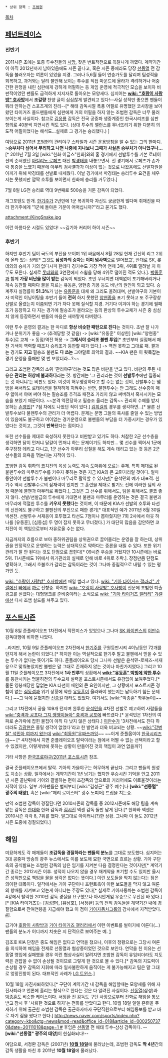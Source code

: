  * 상위 항목 : [[조범현]]

[[목차]]
== [[페넌트레이스]] ==
=== 전반기 ===
2011시즌 초에는 토종 투수진들의 [[시망]], 잦은 번트작전으로 득달나게 까였다. 계약기간이 아직 2012년까지 남아있음에도 시즌 끝나고, 혹은 시즌 중에라도 당장 [[선동열]] 전 감독을 불러오자는 여론이 있었을 지경. 그러나 5,6월 들어 연승가도를 달리며 팀성적을 회복하고, 과거와는 달리 불안해 보이는 투수를 직접 마운드에 올라가 격려하거나 어중간한 판정을 내린 심판에게 강하게 어필하는 등 게임 운영에 적극적인 모습을 보이자 비판적이었던 팬들도 급격하게 지지자로 돌아오는 모양새다. 심지어는 '''[[wiki: "호랑이 사랑방" 호사방]]'''에서 '''조갈량''' 찬양 글이 심심찮게 발견되고 있다!--사실 성적만 좋으면 팬들이 뭐라 안하는건 스포츠계의 진리--[* 해태 감독시절 폭풍 어필로 유명했던 코사장을 보아왔던 타이거즈 올드팬들에게 심판에게 거의 어필을 하지 않는 조범현 감독은 너무 물러보이는게 사실이다. 참고로 [[김응룡]] 감독은 전국 공중파 생중계중인 한국시리즈를 심판 항의로 40분씩 지연시킨 적도 있다. (상대 투수의 밸런스를 무너뜨리기 위한 다분히 의도적 어필이었다는 해석도...실제로 그 경기는 승리했다.) ] 

여담으로 2011년 조범현의 관리야구 스타일과 시즌 운용방침을 알 수 있는 그의 한마디.
>'''승부처다 싶어서 무리하고 나면 나중에 지나보니 그때가 사실은 승부처가 아니었구나...''' [* 2011년 7월 3일 [wiki:"한화 이글스"한화]와의 홈 경기에서 선발투수를 기본 로테이션의 순서였던 [[아킬리노 로페즈]] 대신 [[박경태]]를 내놓으면서. 전 경기에서 로페즈가 손가락 통증을 느꼈기 때문에 아무리 검사결과가 이상이 없는 것으로 나왔음에도 선발자원을 아끼기 위해 박경태를 선발로 내세웠다. 이날 경기에서 박경태는 승리투수 요건을 채우지는 못했지만 깜짝 호투를 보이면서 한화에 승리를 거두었다.]

7월 8일 LG전 승리로 역대 9번째로 500승을 거둔 감독이 되었다.

개그포텐도 만개. [[한기주]]가 2년만에 1군 복귀하자 자신도 궁금한게 많다며 취재진을 따라 한기주에게 "1군에 돌아온 기분이 어떠십니까?"라고 묻기도 했다.

attachment:/KingSnake.jpg

이런 아름다운 시절도 있었다! ~~김기아 커리어 하이 시즌~~

=== 후반기 ===
하지만 후반기 팀이 극도의 부진을 보이며 1위 싸움에서 8월 28일 현재 간신히 리그 2위에 올라 있는 상태[* 그것도 '''삼성과의 승차는 이미 넘사벽'''으로 벌어졌고', 반대로 SK, 롯데와의 승차가 거의 없다시피 한데다 경기수도 가장 적어 언제 3위, 4위로 밀려날 지 아무도 모른다. 실제로 [[롯데]]와의 3연전에서 스윕을 당해 4위로 떨어진 적도 있다.]. [[박종훈]]과 함께 '''가장 비난을 많이 받는''' 감독이 되었다. 초반 무너지면 대책없이 포기해버리거나 계속 등판할 때마다 불을 지르는 유동훈, 양현종 기용 등도 비난의 원인이 되고 있다. 승계주자 실점률이 '''51.3%'''가 넘는 [[유동훈]]을 대체 왜 그리도 올려대며, 선발야구의 기본이자 미덕인 이닝이팅을 후반기 들어 '''전혀''' 하지 못했던 [[양현종]]을 포기 못하고 또 주구장창 선발로 올렸는지 이쯤되면 기가 차다 못해 질식할 지경. 거기다 이겨야 하는 경기에 필패조가 등장하고 다 지는 경기에 필승조가 올라오는 등의 환상의 투수교체가 시즌 중 심심치 않게 등장하면서 팬들의 마음은 새까맣게 타버렸다. 

이런 투수 운영의 결과는 한 마디로 '''항상 비슷한 패턴으로 진다'''는 것이다. 초반 잘 나가거나 분위기가 좋음 -> (추격당할 것 같음) -> [wiki:"유동훈" 이상한] [wiki:"양현종" 투수]로 교체 -> 동점/역전 허용 -> '''그제서야 승리조 불펜 투입'''[* 초반부터 실점해서 패전 기색이 역력할 때조차 승리조가 등판할 때가 있다.] -> 역전 못하고 그대로 패. 결과는 경기도 '''지고''' 필승조 불펜도 '''다 쓰는''' 그야말로 최악의 결과. ~~KIA 팬은 이 뒷목잡는 경기 운영을 올해만 몇 번 보았더라...?~~ 

그리고 조범현 감독의 소위 '관리야구'라는 것도 많은 비판을 받고 있다. 비판의 주된 내용은 '''관리는 허상에 불과하다'''라는 것. 항간에는 '그 관리라는 것이 '''선발투수'''에만 집중되는 것 아니냐'는 비판도 있다. 이것이 허무맹랑하다고 할 수는 없는 것이, 선발투수는 땜방을 써서라도 로테이션을 철저하게 지켜주는 반면, 불펜투수는 안 그래도 선수층이 매우 얇아서 야껴 써야 하는 필승조를 추격조 패전조 가리지 않고 써버려서 혹사시키는 모습을 보였기 때문이다. ~~본격 역전당하고 필승조 올리는 감독~~ 관리의 수혜를 받지 못하는 [[손영민]][* 7점 차에도 나왔던 적이 있다.] [[김희걸]]의 경우를 생각하면...[* 물론 선발투수보다 불펜투수의 관리가 더 어렵다. 문제는 분명 그들의 혹사를 줄일 수 있는 방법이 있음에도 불구하고 어이없는 경기운영으로 불펜들의 부담을 더 가중시키는 경우가 있었다는 것이고, 그것이 '''반복'''됐다는 점이다.] 

또한 선수들을 제대로 육성하지 못한다고 비판받고 있기도 하다. 처참한 2군 선수층을 생각하면 닭이 먼저냐 달걀이 먼저냐 하는 문제이기도 하지만... 몇 선수를 찍어서 1군에 주구장창 데리고 다니고, 1군 선수가 아무리 삽질을 해도 계속 데리고 있는 것 등은 2군 선수들의 의욕을 꺾는다는 지적이 있다. 

조범현 감독 휘하의 코치진의 육성 능력도 계속 도마위에 오르는 주제. 특히 제대로 된 불펜투수와 마무리투수를 키우지 못하는 것은 지금 KIA의 큰 고민거리일 것이다. 얼마 동안이야 선발투수가 불펜이나 마무리로 활약할 수 있지만[* 윤석민의 예가 대표적. 한기주 역시 선발투수로의 잠재력이 있지만 그 훈련을 제대로 받기도 전에 이러한 팀의 사정 때문에 불펜과 마무리로 뛰었다.], 그것은 그 선수를 위해서도, 팀을 위해서도 결코 좋지 않다. 선발/선발급의 투수에게 기대면서 불펜과 마무리를 운영하는 것은 결국 불펜과 마무리에 적절한 투수를 '''키우지 못했다'''는 것이며, 이 때문에 KIA가 선발의 호투와 타선의 선전에도 불구하고 불펜진의 부진으로 패한 경기[* 대표적인 예가 2011년 8월 30일 넥센전. 선발투수 서재응이 호투했고 타선도 7점이나 뽑아줬지만 7회 2사에서 아웃 하나를 [유동훈], [심동섭] 두 명이 잡지 못하고 무너졌다.] 가 대단히 많음을 감안하면 코치진이 이 책임으로부터 자유로울 수는 없다. 

지금까지의 흐름으로 보아 중하위권팀을 상위권으로 끌어올리는 운영을 잘 하는데, 상위권을 안정적으로 운영하는 능력은 상대적으로 약하다는 중론을 내릴 수 있다. 또한 위기관리가 잘 안 된다는 것도 단점으로 꼽힌다[* 09시즌 우승을 거뒀지만 10시즌에는 바로 5위. 11시즌에도 1위에서 위기관리의 실패로 인해 바로 4위로 추락.]. 장점만큼 단점도 명확하고, 그래서 호불호가 갈리는 감독이라는 것이 그나마 중립적으로 내릴 수 있는 평가인 듯. 

[[wiki: "호랑이 사랑방" 호사방]]에선 매일 썰리고 있다. [[wiki: "기아 타이거즈 갤러리" 갸갤]]에선 [[빠]]에서 [[까]]로 전향중. 하지만 [[wiki: "호랑이 사랑방" 호사방]]이 신문에 조범현 퇴출광고를 싣겠다는 대형병크를 준비중이라는 소식으로 [[wiki: "기아 타이거즈 갤러리" 갸갤]]에선 다시 조뱀 실드를 쳐주고 있다. 

== [[한국프로야구/2011년 포스트시즌|포스트시즌]] ==
10월 8일 준플레이오프 1차전에서 작전미스가 있었으나 그나마 [[SK 와이번스]]의 [[이만수]] 감독대행에 비하면 나았다.

..라지만, 10월 9일 준플레이오프 2차전에서 [[한기주]]를 구원등판시켜 4이닝동안 72개를 던지게 해서 논란이 되었다.[* 하지만 이는 역설적으로 한기주 말고 불펜에서 믿을 수 있는 투수가 없다는 뜻이기도 하다. 준플레이오프 당시 그나마 선발은 윤석민-로페즈-서재응으로 맞춰놓았지만 불펜은 말 그대로 존재하지 않는 것이나 마찬가지였다.] 그리고 10월 11일 준플레이오프 3차전에서 '''1사 만루'''의 상황에서 '''[[wiki:"유동훈" 박빙에 약한 투수]]'''를 등판시키는 명불허전의 투수교체 실력을 포스트시즌에서도 유감없이 보여주었다.[* 물론 영봉패당한 답없는 KIA 타선이 패인의 큰 요인이지만, 그 상황에서 포스트시즌 경험이 없는 [[심동섭]]과 위기 상황에 약한 [[유동훈]]이 올라와야 했는지는 납득하기 힘든 문제다.] ~~그 덕에 묻혔지만 [[신종길]] 대타도 있었다. 여기서도 [wiki:"박종훈" 좌우놀이]~~

그리고 1차전에서 공을 109개 던지며 완투한 [[윤석민(투수)|윤석민]]을 4차전 선발로 예고하여 사람들을 [[wiki:"충격과 공포다 그지 깽깽이들아" 충격과 공포]]에 빠뜨렸다.[* 윤석민은 1차전의 여파로 손가락에 잡힌 물집이 아직 다 낫지 않은 상태다.] [[이만수]]가 '3차전에서도 진다 하더라도 [[김광현]]은 올릴 생각이 없었다'라고 한 발언과 더욱 비교되는 상황.  ~~[[wiki:"강병철" 석민아 여까지 왔는데]] [[wiki:"최동원"우짜쓰까잉]]~~ ~~이게 준플옵이야 [[한국시리즈]]야~~ [* 4차전에서 지면 준플레이오프 탈락이라는 점에서 어쩔 수 없는 선택이라고 할 수 있겠지만, 이렇게밖에 못하는 상황이 만들어진 것의 책임이 과연 없을까?] 

기타 사항은 [[한국프로야구/2011년 포스트시즌]] 참조.

결국 준플레이오프에서 탈락. 기아의 가을야구는 허무하게 끝났다. 그리고 팬들의 원성도 치솟는 상황. 일각에서는 계약기간이 1년 남기는 했지만 우승시킨 기억을 안고 2011년 시즌 끝난뒤에 기아와 결별하는 편이 조감독의 앞으로의 커리어에도 이로울것이라는 지적이 있다. 일부 기아팬들은 벌써부터 [wiki:"김성근" 광주 예수]나 '''[wiki:"선동렬" 광주의 태양]''', 혹은 [wiki:"제리 로이스터" 광주 노피어] 드립을 치는중.

만약 조범현 감독이 경질된다면 2010시즌의 감독들 중 2012시즌에도 해당 팀을 계속 맡는 감독은 [[한대화]] 한화 감독과 [[김시진]] 넥센 감독 둘만 남게 된다.[* 한화와 넥센은 2010시즌 각각 8, 7위를 했다. 말그대로 아이러니(?)한 상황. 그나마 이 둘도 2012년 시즌 도중에 경질되었다.]

== 해임 ==
미묘하게도 각 매체들이 '''조감독을 경질하라는 팬들의 분노'''를 그대로 보도했다. 심지어는 3대 공중파 방송의 광주 뉴스에서도 이를 보도해 묘한 국면으로 흐르는 상황. 기아 구단측의 공식발표는 조범현 감독의 남은 임기를 지켜본 다음 결정한다는 것이지만[* 계약기간 종료는 2012시즌 이후. 성적이 나오지 않을 경우 재계약을 포기할 수도 있지만 올시즌 성적만으로 책임을 물을 생각은 없다는 뜻이다.] 이런 보도들을 막지 않는다는 점은 의아한 대목이다. 일각에서는 기아 구단이나 프런트측이 이런 보도들을 막지 않고 여론의 향배를 지켜보고 있는게 아니냐는 주장도 있다[* 실제로 기아자동차는 조범현 감독이 4강에서 탈락한 2010년 감독 경질을 요구했으나 아시안게임 우승으로 무산된 바 있다.][* [KIA 타이거즈]는 [김성한], [유남호], [서정환] 등의 전직 감독들을 계약기간 내에 경질함으로써 잔여연봉을 지급해야 했고 이 점이 [[기아자동차]]그룹의 감사에서 지적받았다. [http://news.naver.com/main/read.nhn?mode=LSD&mid=sec&sid1=107&oid=382&aid=0000014148 #]].

급기야 [[호랑이 사랑방]]과 [[기아 타이거즈 갤러리]]에서 이런 이벤트를 벌이기에 이른다(...) 팬들의 분노가 어디까지 치솟은 지 단적으로 보여주는 예. [http://gall.dcinside.com/list.php?id=tigers&no=2883627#]

김조호 KIA 단장은 중도 해임은 없다고 연막을 쳤으나, 이후의 정황으로는 그당시 여론을 의식하여 해임을 전제로 선동열과 협상중이었던 것으로 보인다. 연막을 친 이유는 선동열 영입에 실패했을 경우 이런 협상사실이 알려지면 조범현 감독이 유임되더라도 지도력은 걷잡을 수 없이 손상될 것이므로 그렇게 한 것으로 볼 수 있다.[* 감독의 지도력이 손상될 경우 감독의 지휘에 따라 일사불란하게 움직이는 게 불가능해지고 팀은 말 그대로 엉망진창이 된다. 대표적인 사례가 [[LG 트윈스]].]

10월 18일 자진사퇴하였다.[* 구단이 계약기간 내 감독을 해임할때는 모양새를 위해 자진사퇴라고  언론에 흘리는 형식으로 한다는 것은 다 알려진 사실이다. [[선동열]](삼성)과 [[박종훈]]도 비슷한 케이스이다. 서정환 전 감독도 구단 사장으로부터 전화로 해임을 통보받고 잠시 후 '사퇴한 것으로 하자'는 전화를 받았다고 한다. 10월 18일 일일 훈련을 주재하기 위해 출근한 조범현 감독은 출근하자마자 구단직원으로부터 해임통보를 받고 바로 자기 짐을 쌌다고 한다.] [[http://news.naver.com/sports/index.nhn?category=kbo&ctg=news&mod=read&office_id=018&article_id=0002507370&date=20111018&page=1 #]] 후임은 [[선동열]] 전 해태 투수-삼성 감독이다. --'''[wiki:"선동열" 광주의 태양]'''이 현실화되다!--

여담으로, 서정환 감독은 (2007년) '''[[10월 18일]]'''에 물러났는데, 조범현 감독도 '''딱 4년'''간의 감독 생활을 마친 후 2011년 '''10월 18일'''에 물러났다.
